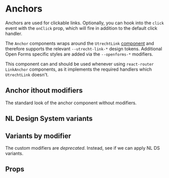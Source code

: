 

<Meta of={AnchorStories} />

# Anchors

Anchors are used for clickable links. Optionally, you can hook into the `click` event with the
`onClick` prop, which will fire in addition to the default click handler.

The `Anchor` components wraps around the `UtrechtLink`
[component](https://nl-design-system.github.io/utrecht/storybook/?path=/docs/css-link-readme--page)
and therefore supports the relevant `--utrecht-link-*` design tokens. Additional Open Forms specific
styles are added via the `--openforms-*` modifiers.

This component can and should be used whenever using `react-router` `LinkAnchor` components, as it
implements the required handlers which `UtrechtLink` doesn't.

## Anchor ithout modifiers

The standard look of the anchor component without modifiers.

<Canvas of={AnchorStories.Default} />

## NL Design System variants

<Canvas of={AnchorStories.Placeholder} />
<Canvas of={AnchorStories.Current} />

## Variants by modifier

The custom modifiers are _deprecated_. Instead, see if we can apply NL DS variants.

<Canvas>
  <Story of={AnchorStories.Hover} />
  <Story of={AnchorStories.Indent} />
  <Story of={AnchorStories.Inherit} />
</Canvas>

## Props

<ArgTypes of={AnchorStories} />
